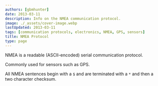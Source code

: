 ```yaml
---
authors: [gbmhunter]
date: 2013-03-11
description: Info on the NMEA communication protocol.
image: ./_assets/cover-image.webp
lastUpdated: 2013-03-11
tags: [communication protocols, electronics, NMEA, GPS, sensors]
title: NMEA Protocol
type: page
---
```


<WarningIsNotes />

NMEA is a readable (ASCII-encoded) serial communication protocol.

Commonly used for sensors such as GPS.

All NMEA sentences begin with a `$` and are terminated with a `*` and then a two character checksum.
